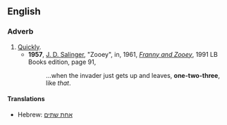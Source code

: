 ==English==
===Adverb===
{{en-adv|-}}
#[[quick|Quickly]].
#*'''1957''', [[w:J. D. Salinger|J. D. Salinger]], "Zooey", in, 1961, ''[[w:Franny and Zooey|Franny and Zooey]]'', 1991 LB Books edition, page 91,
#*:...when the invader just gets up and leaves, '''one-two-three''', like ''that''.
====Translations====
*Hebrew: [[אחת שתים]]
